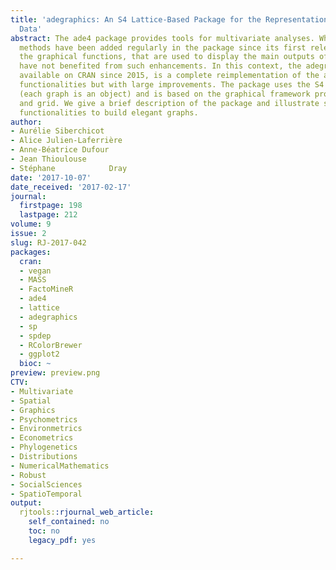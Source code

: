 ```yaml
---
title: 'adegraphics: An S4 Lattice-Based Package for the Representation of Multivariate
  Data'
abstract: The ade4 package provides tools for multivariate analyses. Whereas new statistical
  methods have been added regularly in the package since its first release in 2002,
  the graphical functions, that are used to display the main outputs of an analysis,
  have not benefited from such enhancements. In this context, the adegraphics package,
  available on CRAN since 2015, is a complete reimplementation of the ade4 graphical
  functionalities but with large improvements. The package uses the S4 object system
  (each graph is an object) and is based on the graphical framework provided by lattice
  and grid. We give a brief description of the package and illustrate some important
  functionalities to build elegant graphs.
author:
- Aurélie Siberchicot
- Alice Julien-Laferrière
- Anne-Béatrice Dufour
- Jean Thioulouse
- Stéphane            Dray
date: '2017-10-07'
date_received: '2017-02-17'
journal:
  firstpage: 198
  lastpage: 212
volume: 9
issue: 2
slug: RJ-2017-042
packages:
  cran:
  - vegan
  - MASS
  - FactoMineR
  - ade4
  - lattice
  - adegraphics
  - sp
  - spdep
  - RColorBrewer
  - ggplot2
  bioc: ~
preview: preview.png
CTV:
- Multivariate
- Spatial
- Graphics
- Psychometrics
- Environmetrics
- Econometrics
- Phylogenetics
- Distributions
- NumericalMathematics
- Robust
- SocialSciences
- SpatioTemporal
output:
  rjtools::rjournal_web_article:
    self_contained: no
    toc: no
    legacy_pdf: yes

---
```


